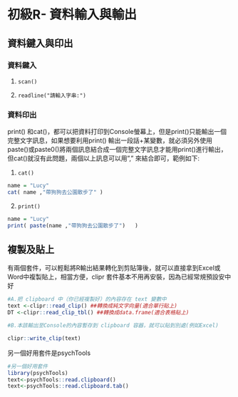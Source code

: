 # 初級R- 資料輸入與輸出

## 資料鍵入與印出

### 資料鍵入

1.  `scan()`

2.  `readline("請輸入字串:")`

### 資料印出

print() 和cat()，都可以把資料打印到Console螢幕上，但是print()只能輸出一個完整文字訊息，如果想要利用print() 輸出一段話+某變數，就必須另外使用paste()或paste0()將兩個訊息結合成一個完整文字訊息才能用print()進行輸出，但cat()就沒有此問題，兩個以上訊息可以用"," 來結合即可，範例如下:

1.  `cat()`
```r
name = "Lucy"
cat( name ,"帶狗狗去公園散步了" )
```

2.  `print()`
```r
name = "Lucy"
print( paste(name ,"帶狗狗去公園散步了")   )
```


## 複製及貼上

有兩個套件，可以輕鬆將R輸出結果轉化到剪貼簿後，就可以直接拿到Excel或Word中複製貼上，相當方便，clipr 套件基本不用再安裝，因為已經常規預設安中好

```r
#A.把 clipboard 中（你已經複製好）的內容存在 text 變數中 
text <-clipr::read_clip() ##轉換成純文字向量(適合單行貼上) 
DT <-clipr::read_clip_tbl() ##轉換成data.frame(適合表格貼上)

#B.本該輸出至Console的內容暫存到 clipboard 容器，就可以貼到別處(例如Excel)

clipr::write_clip(text)

```

另一個好用套件是psychTools

```r
#另一個好用套件
library(psychTools) 
text<-psychTools::read.clipboard() 
text<-psychTools::read.clipboard.tab()
```
